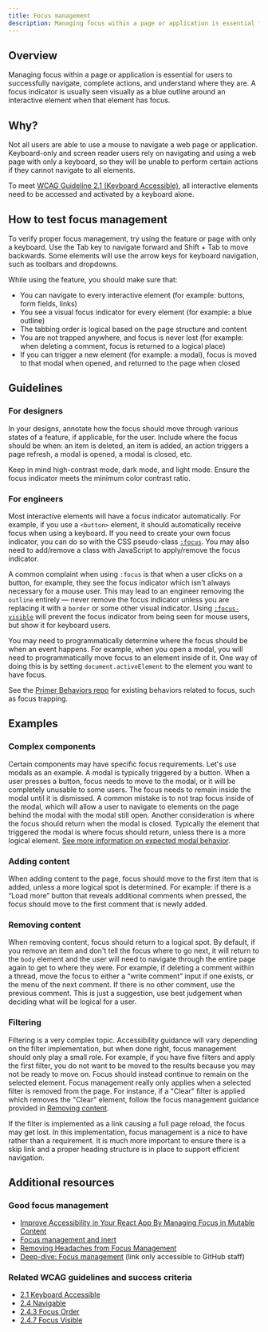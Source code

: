 ```yaml
---
title: Focus management
description: Managing focus within a page or application is essential for users to successfully navigate, complete actions, and understand where they are.
---
```


## Overview

Managing focus within a page or application is essential for users to successfully navigate, complete actions, and understand where they are. A focus indicator is usually seen visually as a blue outline around an interactive element when that element has focus.

## Why?

Not all users are able to use a mouse to navigate a web page or application. Keyboard-only and screen reader users rely on navigating and using a web page with only a keyboard, so they will be unable to perform certain actions if they cannot navigate to all elements.

To meet [WCAG Guideline 2.1 (Keyboard Accessible)](https://www.w3.org/TR/WCAG21/#keyboard-accessible), all interactive elements need to be accessed and activated by a keyboard alone.

## How to test focus management

To verify proper focus management, try using the feature or page with only a keyboard. Use the Tab key to navigate forward and Shift + Tab to move backwards. Some elements will use the arrow keys for keyboard navigation, such as toolbars and dropdowns.

While using the feature, you should make sure that:

- You can navigate to every interactive element (for example: buttons, form fields, links)
- You see a visual focus indicator for every element (for example: a blue outline)
- The tabbing order is logical based on the page structure and content
- You are not trapped anywhere, and focus is never lost (for example: when deleting a comment, focus is returned to a logical place)
- If you can trigger a new element (for example: a modal), focus is moved to that modal when opened, and returned to the page when closed

## Guidelines

### For designers

In your designs, annotate how the focus should move through various states of a feature, if applicable, for the user. Include where the focus should be when: an item is deleted, an item is added, an action triggers a page refresh, a modal is opened, a modal is closed, etc.

Keep in mind high-contrast mode, dark mode, and light mode. Ensure the focus indicator meets the minimum color contrast ratio.

### For engineers

Most interactive elements will have a focus indicator automatically. For example, if you use a `<button>` element, it should automatically receive focus when using a keyboard. If you need to create your own focus indicator, you can do so with the CSS pseudo-class [`:focus`](https://developer.mozilla.org/en-US/docs/Web/CSS/:focus). You may also need to add/remove a class with JavaScript to apply/remove the focus indicator.

A common complaint when using `:focus` is that when a user clicks on a button, for example, they see the focus indicator which isn't always necessary for a mouse user. This may lead to an engineer removing the `outline` entirely — never remove the focus indicator unless you are replacing it with a `border` or some other visual indicator. Using [`:focus-visible`](https://developer.mozilla.org/en-US/docs/Web/CSS/:focus-visible) will prevent the focus indicator from being seen for mouse users, but show it for keyboard users.

You may need to programmatically determine where the focus should be when an event happens. For example, when you open a modal, you will need to programmatically move focus to an element inside of it. One way of doing this is by setting `document.activeElement` to the element you want to have focus.

See the [Primer Behaviors repo](https://github.com/primer/behaviors) for existing behaviors related to focus, such as focus trapping.

## Examples

### Complex components

Certain components may have specific focus requirements. Let's use modals as an example. A modal is typically triggered by a button. When a user presses a button, focus needs to move to the modal, or it will be completely unusable to some users. The focus needs to remain inside the modal until it is dismissed. A common mistake is to not trap focus inside of the modal, which will allow a user to navigate to elements on the page behind the modal with the modal still open. Another consideration is where the focus should return when the modal is closed. Typically the element that triggered the modal is where focus should return, unless there is a more logical element. [See more information on expected modal behavior](https://www.w3.org/TR/wai-aria-practices-1.2/#dialog_modal).

### Adding content

When adding content to the page, focus should move to the first item that is added, unless a more logical spot is determined. For example: if there is a “Load more” button that reveals additional comments when pressed, the focus should move to the first comment that is newly added.

### Removing content

When removing content, focus should return to a logical spot. By default, if you remove an item and don't tell the focus where to go next, it will return to the `body` element and the user will need to navigate through the entire page again to get to where they were. For example, if deleting a comment within a thread, move the focus to either a “write comment” input if one exists, or the menu of the next comment. If there is no other comment, use the previous comment. This is just a suggestion, use best judgement when deciding what will be logical for a user.

### Filtering

Filtering is a very complex topic. Accessibility guidance will vary depending on the filter implementation, but when done right, focus management should only play a small role. For example, if you have five filters and apply the first filter, you do not want to be moved to the results because you may not be ready to move on. Focus should instead continue to remain on the selected element.
Focus management really only applies when a selected filter is removed from the page. For instance, if a "Clear" filter is applied which removes the "Clear" element, follow the focus management guidance provided in [Removing content](#removing-content).

If the filter is implemented as a link causing a full page reload, the focus may get lost. In this implementation, focus management is a nice to have rather than a requirement. It is much more important to ensure there is a skip link and a proper heading structure is in place to support efficient navigation.

## Additional resources

### Good focus management

- [Improve Accessibility in Your React App By Managing Focus in Mutable Content](https://medium.com/swlh/improve-accessibility-in-your-react-app-by-managing-focus-in-mutable-content-4ddf4ed92186)
- [Focus management and inert](https://css-tricks.com/focus-management-and-inert/)
- [Removing Headaches from Focus Management](https://developers.google.com/web/updates/2016/03/focus-start-point)
- [Deep-dive: Focus management](https://github.com/github/accessibility/blob/main/docs/deep-dive-notes/2021-12-1-focus-managaement.md) (link only accessible to GitHub staff)

### Related WCAG guidelines and success criteria

- [2.1 Keyboard Accessible](https://www.w3.org/TR/WCAG21/#keyboard-accessible)
- [2.4 Navigable](https://www.w3.org/TR/WCAG21/#navigable)
- [2.4.3 Focus Order](https://www.w3.org/TR/WCAG21/#focus-order)
- [2.4.7 Focus Visible](https://www.w3.org/TR/WCAG21/#focus-visible)

